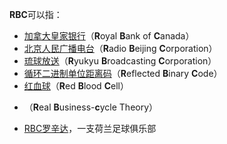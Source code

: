 '''RBC'''可以指：
* [[加拿大皇家银行|加拿大皇家银行]]（'''R'''oyal '''B'''ank of '''C'''anada）
* [[北京人民广播电台|北京人民广播电台]]（'''R'''adio '''B'''eijing '''C'''orporation）
* [[琉球放送|琉球放送]]（'''R'''yukyu '''B'''roadcasting '''C'''orporation）
* [[格雷码|循环二进制单位距离码]]（'''R'''eflected '''B'''inary '''C'''ode）
* [[红血球|红血球]]（'''R'''ed '''B'''lood '''C'''ell）
* {{tsl|en|Real business-cycle theory|实际经济周期理论}}（'''R'''eal '''B'''usiness-'''c'''ycle Theory）
* [[RBC罗辛达|RBC罗辛达]]，一支荷兰足球俱乐部

{{disambig|cat=三字拉丁字母缩写消歧义}}